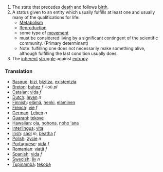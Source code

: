 #The state that precedes [[death]] and follows [[birth]].
#A status given to an entity which usually fulfills at least one and usually many of the qualifications for life:
#*[[Metabolism]]
#*[[Reproduction]]
#*some type of [[movement]]
#*must be considered living by a significant contingent of the scientific community. (Primary determinant)
#*Note: fulfilling one does not necessarily make something alive, although fulfilling the last condition usually does.
#The [[inherent]] [[struggle]] against [[entropy]].

===Translation===
*[[Basque]]: [[bizi]], [[bizitza]], [[existentzia]]
*[[Breton]]: [[buhez]] ''f'' -ioù ''pl''
*[[Catalan]]: [[vida]] ''f''
*[[Dutch]]: [[leven]] ''n''
*[[Finnish]]: [[elämä]], [[henki]], [[eläminen]]
*[[French]]: [[vie]] ''f''
*[[German]]: [[Leben]] ''n''
*[[Guarani]]: [[tekove]]
*[[Hawaiian]]: [[ola]], [[nohona]], [[noho ʻana]]
*[[Interlingua]]: [[vita]]
*[[Irish]]: [[saol]] ''m'', [[beatha]] ''f''
*[[Polish]]: [[życie]] ''n''
*[[Portuguese]]: [[vida]] ''f''
*[[Romanian]]: [[viaţă]] ''f''
*[[Spanish]]: [[vida]] ''f''
*[[Swedish]]: [[liv]] ''n''
*[[Tupinambá]]: [[tekobé]]